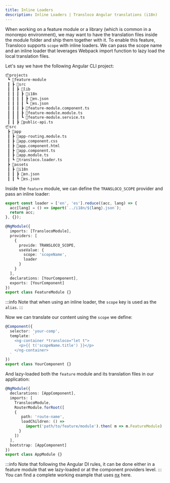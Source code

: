 ```yaml
---
title: Inline Loaders
description: Inline Loaders | Transloco Angular translations (i18n)
---
```


When working on a feature module or a library (which is common in a monorepo environment), we may want to have the translation files inside the module folder and ship them together with it.
To enable this feature, Transloco supports `scope` with inline loaders. We can pass the scope name and an inline loader that leverages Webpack import function to lazy load the local translation files.

Let's say we have the following Angular CLI project:

```bash
📦projects
 ┗ 📂feature-module
 ┃ ┣ 📂src
 ┃ ┃ ┣ 📂lib
 ┃ ┃ ┃ ┣ 📂i18n
 ┃ ┃ ┃ ┃ ┣ 📜en.json
 ┃ ┃ ┃ ┃ ┗ 📜es.json
 ┃ ┃ ┃ ┣ 📜feature-module.component.ts
 ┃ ┃ ┃ ┣ 📜feature-module.module.ts
 ┃ ┃ ┃ ┗ 📜feature-module.service.ts
 ┃ ┃ ┣ 📜public-api.ts
📦src
 ┣ 📂app
 ┃ ┣ 📜app-routing.module.ts
 ┃ ┣ 📜app.component.css
 ┃ ┣ 📜app.component.html
 ┃ ┣ 📜app.component.ts
 ┃ ┣ 📜app.module.ts
 ┃ ┗ 📜transloco.loader.ts
 ┣ 📂assets
 ┃ ┣ 📂i18n
 ┃ ┃ ┣ 📜en.json
 ┃ ┃ ┗ 📜es.json
```

Inside the `feature` module, we can define the `TRANSLOCO_SCOPE` provider and pass an inline loader:

```ts {13} title="feature.module.ts"
export const loader = ['en', 'es'].reduce((acc, lang) => {
  acc[lang] = () => import(`../i18n/${lang}.json`);
  return acc;
}, {});

@NgModule({
  imports: [TranslocoModule],
  providers: [
    {
      provide: TRANSLOCO_SCOPE,
      useValue: {
        scope: 'scopeName',
        loader
      }
    }
  ],
  declarations: [YourComponent],
  exports: [YourComponent]
})
export class FeatureModule {}
```

:::info
Note that when using an inline loader, the `scope` key is used as the `alias`.
:::

Now we can translate our content using the `scope` we define:

```ts {5} title="my-comp.component.ts"
@Component({
  selector: 'your-comp',
  template: `
    <ng-container *transloco="let t">
      <p>{{ t('scopeName.title') }}</p>
    </ng-container>
  `
})
export class YourComponent {}
```

And lazy-loaded both the `feature` module and its translation files in our application:

```ts title="app.module.ts"
@NgModule({
  declarations: [AppComponent],
  imports: [
    TranslocoModule,
    RouterModule.forRoot([
    {
       path: 'route-name',
       loadChildren: () =>
         import('path/to/feature/module').then( m => m.FeatureModule)
      }
    ])
  ],
  bootstrap: [AppComponent]
})
export class AppModule {}
```

:::info
Note that following the Angular DI rules, it can be done either in a feature module that we lazy-loaded or at the component providers level.
:::
You can find a complete working example that uses [nx](https://github.com/NetanelBasal/transloco-with-nx-libs) here.
